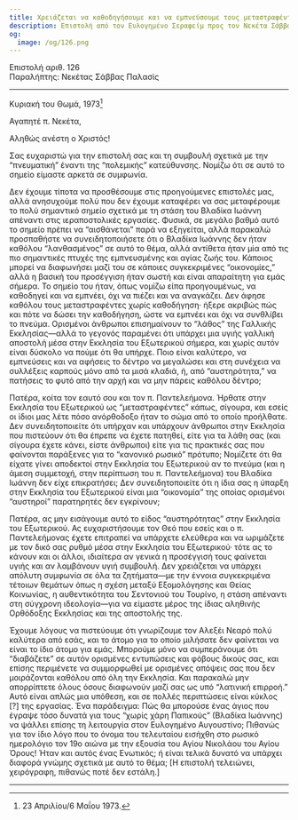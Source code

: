 ```yaml
---
title: Χρειάζεται να καθοδηγήσουμε και να εμπνεύσουμε τους μεταστραφέντες, έναντι της αυστηρότητας
description: Επιστολή από τον Ευλογημένο Σεραφείμ προς τον Νεκέτα Σάββα Παλασίς.
og:
  image: /og/126.png
---
```


<div style={{textAlign:'right', fontFamily:'monospace'}}>Επιστολή αριθ. 126</div>
<div style={{textAlign:'left', fontFamily:'monospace'}}>Παραλήπτης: Νεκέτας Σάββας Παλασίς</div>

---

Κυριακή του Θωμά, 1973[^1]

Αγαπητέ π. Νεκέτα,

Αληθώς ανέστη ο Χριστός!

Σας ευχαριστώ για την επιστολή σας και τη συμβουλή σχετικά με την “πνευματική” έναντι της “πολεμικής” κατεύθυνσης. Νομίζω ότι σε αυτό το σημείο είμαστε αρκετά σε συμφωνία.

Δεν έχουμε τίποτα να προσθέσουμε στις προηγούμενες επιστολές μας, αλλά ανησυχούμε πολύ που δεν έχουμε καταφέρει να σας μεταφέρουμε το πολύ σημαντικό σημείο σχετικά με τη στάση του Βλαδίκα Ιωάννη απέναντι στις ιεραποστολικές εργασίες. Φυσικά, σε μεγάλο βαθμό αυτό το σημείο πρέπει να “αισθάνεται” παρά να εξηγείται, αλλά παρακαλώ προσπαθήστε να συνειδητοποιήσετε ότι ο Βλαδίκα Ιωάννης δεν ήταν καθόλου “λανθασμένος” σε αυτό το θέμα, αλλά αντίθετα ήταν μία από τις πιο σημαντικές πτυχές της εμπνευσμένης και αγίας ζωής του. Κάποιος μπορεί να διαφωνήσει μαζί του σε κάποιες συγκεκριμένες “οικονομίες,” αλλά η βασική του προσέγγιση ήταν σωστή και είναι απαραίτητη για εμάς σήμερα. Το σημείο του ήταν, όπως νομίζω είπα προηγουμένως, να καθοδηγεί και να εμπνέει, όχι να πιέζει και να αναγκάζει. Δεν άφησε καθόλου τους μεταστραφέντες χωρίς καθοδήγηση· ήξερε ακριβώς πώς και πότε να δώσει την καθοδήγηση, ώστε να εμπνέει και όχι να συνθλίβει το πνεύμα. Ορισμένοι άνθρωποι επισημαίνουν το “λάθος” της Γαλλικής Εκκλησίας—αλλά το γεγονός παραμένει ότι υπάρχει μια υγιής γαλλική αποστολή μέσα στην Εκκλησία του Εξωτερικού σήμερα, και χωρίς αυτόν είναι δύσκολο να πούμε ότι θα υπήρχε. Ποιο είναι καλύτερο, να εμπνεύσεις και να αφήσεις το δέντρο να μεγαλώσει και στη συνέχεια να συλλέξεις καρπούς μόνο από τα μισά κλαδιά, ή, από “αυστηρότητα,” να πατήσεις το φυτό από την αρχή και να μην πάρεις καθόλου δέντρο;

Πατέρα, κοίτα τον εαυτό σου και τον π. Παντελεήμονα. Ήρθατε στην Εκκλησία του Εξωτερικού ως “μεταστραφέντες” κάπως, σίγουρα, και εσείς οι ίδιοι μας λέτε πόσο ανόρθοδοξο ήταν το σώμα από το οποίο προήλθατε. Δεν συνειδητοποιείτε ότι υπήρχαν και υπάρχουν άνθρωποι στην Εκκλησία που πιστεύουν ότι θα έπρεπε να έχετε πατηθεί, είτε για τα λάθη σας (και σίγουρα έχετε κάνει, είστε άνθρωποι) είτε για τις πρακτικές σας που φαίνονται παράξενες για το “κανονικό ρωσικό” πρότυπο; Νομίζετε ότι θα είχατε γίνει αποδεκτοί στην Εκκλησία του Εξωτερικού αν το πνεύμα (και η άμεση συμμετοχή, στην περίπτωση του π. Παντελεήμονα) του Βλαδίκα Ιωάννη δεν είχε επικρατήσει; Δεν συνειδητοποιείτε ότι η ίδια σας η ύπαρξη στην Εκκλησία του Εξωτερικού είναι μια “οικονομία” της οποίας ορισμένοι “αυστηροί” παρατηρητές δεν εγκρίνουν;

Πατέρα, ας μην εισάγουμε αυτό το είδος “αυστηρότητας” στην Εκκλησία του Εξωτερικού. Ας ευχαριστήσουμε τον Θεό που εσείς και ο π. Παντελεήμονας έχετε επιτραπεί να υπάρχετε ελεύθερα και να ωριμάζετε με τον δικό σας ρυθμό μέσα στην Εκκλησία του Εξωτερικού· τότε ας το κάνουν και οι άλλοι, ιδιαίτερα αν γενικά η προσέγγισή τους φαίνεται υγιής και αν λαμβάνουν υγιή συμβουλή. Δεν χρειάζεται να υπάρχει απόλυτη συμφωνία σε όλα τα ζητήματα—με την έννοια συγκεκριμένα τέτοιων θεμάτων όπως η σχέση μεταξύ Εξομολόγησης και Θείας Κοινωνίας, η αυθεντικότητα του Σεντονιού του Τουρίνο, η στάση απέναντι στη σύγχρονη ιδεολογία—για να είμαστε μέρος της ίδιας αληθινής Ορθόδοξης Εκκλησίας και της αποστολής της.

Έχουμε λόγους να πιστεύουμε ότι γνωρίζουμε τον Αλεξέι Νεαρό πολύ καλύτερα από εσάς, και το άτομο για το οποίο μιλήσατε δεν φαίνεται να είναι το ίδιο άτομο για εμάς. Μπορούμε μόνο να συμπεράνουμε ότι “διαβάζετε” σε αυτόν ορισμένες εντυπώσεις και φόβους δικούς σας, και επίσης περιμένετε να συμμορφωθεί με ορισμένες απόψεις σας που δεν μοιράζονται καθόλου από όλη την Εκκλησία. Και παρακαλώ μην απορρίπτετε όλους όσους διαφωνούν μαζί σας ως υπό “λατινική επιρροή.” Αυτό είναι απλώς μια υπόθεση, και σε πολλές περιπτώσεις είναι κύκλος [?] της εργασίας. Ένα παράδειγμα: Πώς θα μπορούσε ένας άγιος που έγραψε τόσο δυνατά για τους “χωρίς χάρη Παπικούς” (Βλαδίκα Ιωάννης) να ψάλλει επίσης τη λειτουργία στον Ευλογημένο Αυγουστίνο; Πιθανώς για τον ίδιο λόγο που το όνομα του τελευταίου εισήχθη στο ρωσικό ημερολόγιο τον 19ο αιώνα με την εξουσία του Αγίου Νικολάου του Αγίου Όρους! Ήταν και αυτός ένας Ενωτικός; ή είναι τελικά δυνατό να υπάρχει διαφορά γνώμης σχετικά με αυτό το θέμα; [Η επιστολή τελειώνει, χειρόγραφη, πιθανώς ποτέ δεν εστάλη.]

---

[^1]: 23 Απριλίου/6 Μαΐου 1973.